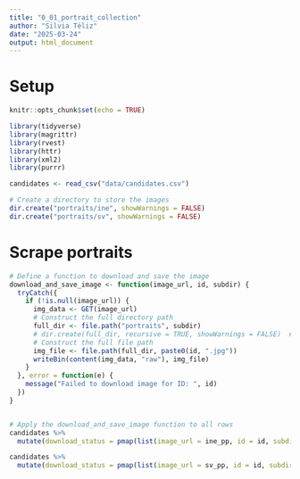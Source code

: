 ```yaml
---
title: "0_01_portrait_collection"
author: "Silvia Téliz"
date: "2025-03-24"
output: html_document
---
```


# Setup

```r
knitr::opts_chunk$set(echo = TRUE)
```

```r
library(tidyverse)
library(magrittr)
library(rvest)
library(httr)
library(xml2)
library(purrr)
```

```r
candidates <- read_csv("data/candidates.csv")

# Create a directory to store the images
dir.create("portraits/ine", showWarnings = FALSE)
dir.create("portraits/sv", showWarnings = FALSE)

```

# Scrape portraits
```r
# Define a function to download and save the image
download_and_save_image <- function(image_url, id, subdir) {
  tryCatch({
    if (!is.null(image_url)) {
      img_data <- GET(image_url)
      # Construct the full directory path
      full_dir <- file.path("portraits", subdir)
      # dir.create(full_dir, recursive = TRUE, showWarnings = FALSE)  # Create if not exists
      # Construct the full file path
      img_file <- file.path(full_dir, paste0(id, ".jpg"))
      writeBin(content(img_data, "raw"), img_file)
    }
  }, error = function(e) {
    message("Failed to download image for ID: ", id)
  })
}



```


```r
# Apply the download_and_save_image function to all rows
candidates %>%
  mutate(download_status = pmap(list(image_url = ine_pp, id = id, subdir = "ine"), download_and_save_image))

```

```r
candidates %>%
  mutate(download_status = pmap(list(image_url = sv_pp, id = id, subdir = "sv"), download_and_save_image))
```


```r

```

